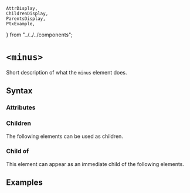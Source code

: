     AttrDisplay,
    ChildrenDisplay,
    ParentsDisplay,
    PtxExample,
} from "../../../components";

# `<minus>`

Short description of what the `minus` element does.

## Syntax

### Attributes

<AttrDisplay name="minus" />

### Children

The following elements can be used as children.

<ChildrenDisplay name="minus" />

### Child of

This element can appear as an immediate child of the following elements.

<ParentsDisplay name="minus" />

## Examples

    